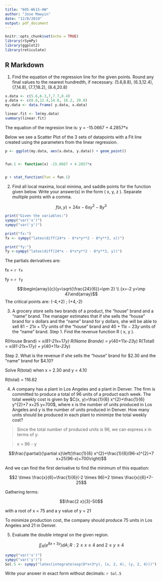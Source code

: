 ```yaml
---
title: "605-Wk15-HW"
author: "Jose Mawyin"
date: "12/8/2019"
output: pdf_document
---
```


```r
knitr::opts_chunk$set(echo = TRUE)
library(rSymPy)
library(ggplot2)
library(reticulate)
```

## R Markdown

1. Find the equation of the regression line for the given points. Round any final values to the nearest hundredth, if necessary. (5.6,8.8), (6.3,12.4), (7,14.8), (7.7,18.2), (8.4,20.8)

```r
x.data <- c(5.6,6.3,7,7.7,8.4)
y.data <- c(8.8,12.4,14.8, 18.2, 20.8)
my.data <- data.frame( y.data, x.data)
```

```r
linear.fit <- lm(my.data)
summary(linear.fit)
```

The equation of the regresion line is: y = -15.0667 + 4.2857*x

Below we see a Scatter Plot of the 3 sets of datapoints with a Fit line created using the parameters from the linear regression.

```r
p <- ggplot(my.data, aes(x.data, y.data)) + geom_point() 


fun.1 <- function(x) -15.0667 + 4.2857*x


p + stat_function(fun = fun.1) 
```




\pagebreak

2. Find all local maxima, local minima, and saddle points for the function given below. Write your answer(s) in the form ( x, y, z ). Separate multiple points with a comma.

$$f(x, y)=24 x-6 x y^{2}-8 y^{3}$$
```r
print("Given the variables:")
sympy("var('x')")
sympy("var('y')")

print("fx:")
fx <- sympy("latex(diff(24*x - 6*x*y**2 - 8*y**3, x))")

print("fy:")
fy <-sympy("latex(diff(24*x - 6*x*y**2 - 8*y**3, y))")
```

The partials derivatives are:

fx = `r fx`

fy = `r fy`

$$\begin{array}{c}{y=\sqrt{\frac{24}{6}}=\pm 2} \\ {x=-2 y=\mp 4}\end{array}$$
The critical points are: (-4,+2) ; (+4,-2)

\pagebreak


3. A grocery store sells two brands of a product, the "house" brand and a "name" brand. The manager estimates that if she sells the "house" brand for x dollars and the "name" brand for y dollars, she will be able to sell $81-21 x+17 y$ units of the "house" brand and $40+11 x-23 y$ units of the "name" brand.
Step 1. Find the revenue function R ( x, y ).


R(House Brand) = x*(81-21*x+17*y)
R(Name Brande) = y*(40+11*x-23*y)
R(Total) = x*(81-21*x+17*y) + y*(40+11*x-23*y)

Step 2. What is the revenue if she sells the "house" brand for $2.30 and the "name" brand for $4.10?

Solve R(total) when x = 2.30 and y = 4.10

R(total) = 116.62

\pagebreak

4. A company has a plant in Los Angeles and a plant in Denver. The firm is committed to produce a total of 96 units of a
product each week. The total weekly cost is given by $C(x, y)=\frac{1}{6} x^{2}+\frac{1}{6} y^{2}+7 x+25 y+700$, where x is the number of
units produced in Los Angeles and y is the number of units produced in Denver. How many units should be produced in each plant to minimize the total weekly cost?

>Since the total number of produced units is 96, we can express x in terms of y:

>x = 96 - y

$$\frac{\partial}{\partial x}\left(\frac{1}{6} x^{2}+\frac{1}{6}(96-x)^{2}+7 x+25(96-x)+700\right)$$

And we can find the first derivative to find the minimum of this equation:

$$2 \times \frac{x}{6}+\frac{1}{6}(-2 \times 96)+2 \times \frac{x}{6}+7-25$$

Gathering terms:

$$\frac{2 x}{3}-50$$

with a root of x = 75
 and a y value of y = 21

To minimize production cost, the company should produce 75 units in Los Angeles and 21 in Denver.

\pagebreak

5. Evaluate the double integral on the given region.

$$\iint_{R}\left(e^{8 x+3 y}\right) d A ; R: 2 \leq x \leq 4 \text { and } 2 \leq y \leq 4$$
```r
sympy("var('x')")
sympy("var('y')")
Sol.5 <- sympy("latex(integrate(exp(8*x+3*y), (x, 2, 4), (y, 2, 4)))")
```


Write your answer in exact form without decimals: `r Sol.5`